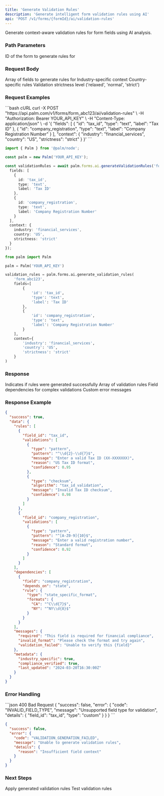 ```yaml
---
title: 'Generate Validation Rules'
description: 'Generate intelligent form validation rules using AI'
api: 'POST /v1/forms/{formId}/ai/validation-rules'
---
```


Generate context-aware validation rules for form fields using AI analysis.

### Path Parameters

<ParamField path="formId" type="string" required>
  ID of the form to generate rules for
</ParamField>

### Request Body

<ParamField body="fields" type="array" required>
  Array of fields to generate rules for
</ParamField>

<ParamField body="context" type="object">
  <Expandable title="Validation context">
    <ParamField body="industry" type="string">
      Industry-specific context
    </ParamField>
    <ParamField body="country" type="string">
      Country-specific rules
    </ParamField>
    <ParamField body="strictness" type="string">
      Validation strictness level ('relaxed', 'normal', 'strict')
    </ParamField>
  </Expandable>
</ParamField>

### Request Examples

<CodeGroup>
```bash cURL
curl -X POST "https://api.palm.com/v1/forms/form_abc123/ai/validation-rules" \
  -H "Authorization: Bearer YOUR_API_KEY" \
  -H "Content-Type: application/json" \
  -d '{
    "fields": [
      {
        "id": "tax_id",
        "type": "text",
        "label": "Tax ID"
      },
      {
        "id": "company_registration",
        "type": "text",
        "label": "Company Registration Number"
      }
    ],
    "context": {
      "industry": "financial_services",
      "country": "US",
      "strictness": "strict"
    }
  }'
```

```typescript Node
import { Palm } from '@palm/node';

const palm = new Palm('YOUR_API_KEY');

const validationRules = await palm.forms.ai.generateValidationRules('form_abc123', {
  fields: [
    {
      id: 'tax_id',
      type: 'text',
      label: 'Tax ID'
    },
    {
      id: 'company_registration',
      type: 'text',
      label: 'Company Registration Number'
    }
  ],
  context: {
    industry: 'financial_services',
    country: 'US',
    strictness: 'strict'
  }
});
```

```python Python
from palm import Palm

palm = Palm('YOUR_API_KEY')

validation_rules = palm.forms.ai.generate_validation_rules(
    'form_abc123',
    fields=[
        {
            'id': 'tax_id',
            'type': 'text',
            'label': 'Tax ID'
        },
        {
            'id': 'company_registration',
            'type': 'text',
            'label': 'Company Registration Number'
        }
    ],
    context={
        'industry': 'financial_services',
        'country': 'US',
        'strictness': 'strict'
    }
)
```
</CodeGroup>

### Response

<ResponseField name="success" type="boolean">
  Indicates if rules were generated successfully
</ResponseField>

<ResponseField name="data" type="object">
  <Expandable title="Generated rules">
    <ResponseField name="rules" type="array">
      Array of validation rules
    </ResponseField>
    <ResponseField name="dependencies" type="array">
      Field dependencies for complex validations
    </ResponseField>
    <ResponseField name="messages" type="object">
      Custom error messages
    </ResponseField>
  </Expandable>
</ResponseField>

### Response Example

```json
{
  "success": true,
  "data": {
    "rules": [
      {
        "field_id": "tax_id",
        "validations": [
          {
            "type": "pattern",
            "pattern": "^\\d{2}-\\d{7}$",
            "message": "Enter a valid Tax ID (XX-XXXXXXX)",
            "reason": "US Tax ID format",
            "confidence": 0.95
          },
          {
            "type": "checksum",
            "algorithm": "tax_id_validation",
            "message": "Invalid Tax ID checksum",
            "confidence": 0.98
          }
        ]
      },
      {
        "field_id": "company_registration",
        "validations": [
          {
            "type": "pattern",
            "pattern": "^[A-Z0-9]{10}$",
            "message": "Enter a valid registration number",
            "reason": "Standard format",
            "confidence": 0.92
          }
        ]
      }
    ],
    "dependencies": [
      {
        "field": "company_registration",
        "depends_on": "state",
        "rule": {
          "type": "state_specific_format",
          "formats": {
            "CA": "^C\\d{7}$",
            "NY": "^NY\\d{8}$"
          }
        }
      }
    ],
    "messages": {
      "required": "This field is required for financial compliance",
      "invalid_format": "Please check the format and try again",
      "validation_failed": "Unable to verify this {field}"
    },
    "metadata": {
      "industry_specific": true,
      "compliance_verified": true,
      "last_updated": "2024-03-20T16:30:00Z"
    }
  }
}
```

### Error Handling

<CodeGroup>
```json 400 Bad Request
{
  "success": false,
  "error": {
    "code": "INVALID_FIELD_TYPE",
    "message": "Unsupported field type for validation",
    "details": {
      "field_id": "tax_id",
      "type": "custom"
    }
  }
}
```

```json 422 Unprocessable Entity
{
  "success": false,
  "error": {
    "code": "VALIDATION_GENERATION_FAILED",
    "message": "Unable to generate validation rules",
    "details": {
      "reason": "Insufficient field context"
    }
  }
}
```
</CodeGroup>

### Next Steps

<Card title="Apply Rules" icon="check" href="/api-reference/forms/core/update">
  Apply generated validation rules
</Card>

<Card title="Test Rules" icon="vial" href="/api-reference/forms/testing">
  Test validation rules
</Card>
